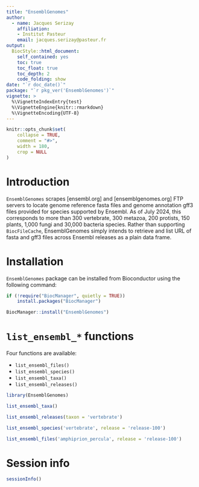 ```yaml
---
title: "EnsemblGenomes"
author: 
  - name: Jacques Serizay
    affiliation:
    - Institut Pasteur
    email: jacques.serizay@pasteur.fr
output: 
  BiocStyle::html_document:
    self_contained: yes
    toc: true
    toc_float: true
    toc_depth: 2
    code_folding: show
date: "`r doc_date()`"
package: "`r pkg_ver('EnsemblGenomes')`"
vignette: >
  %\VignetteIndexEntry{test}
  %\VignetteEngine{knitr::rmarkdown}
  %\VignetteEncoding{UTF-8}  
---
```


```r
knitr::opts_chunk$set(
    collapse = TRUE,
    comment = "#>",
    width = 180, 
    crop = NULL
)
```

# Introduction 

`EnsemblGenomes` scrapes [ensembl.org] and [ensemblgenomes.org] FTP 
servers to locate genome reference fasta files and genome annotation 
gff3 files provided for species supported by Ensembl. As of July 2024, 
this corresponds to more than 300 vertebrate, 300 metazoa, 200 protists, 
150 plants, 1,000 fungi and 30,000 bacteria species. Rather than supporting
`BiocFileCache`, EnsemblGenomes simply intends to retrieve and list URL 
of fasta and gff3 files across Ensembl releases as a plain data frame. 

# Installation

`EnsemblGenomes` package can be installed from Bioconductor using the following
command: 

```r
if (!require("BiocManager", quietly = TRUE))
    install.packages("BiocManager")

BiocManager::install("EnsemblGenomes")
```

# `list_ensembl_*` functions

Four functions are available: 

- `list_ensembl_files()`
- `list_ensembl_species()`
- `list_ensembl_taxa()`
- `list_ensembl_releases()`

```r
library(EnsemblGenomes)

list_ensembl_taxa()

list_ensembl_releases(taxon = 'vertebrate')

list_ensembl_species('vertebrate', release = 'release-100')

list_ensembl_files('amphiprion_percula', release = 'release-100')
```

# Session info

```r
sessionInfo()
```
